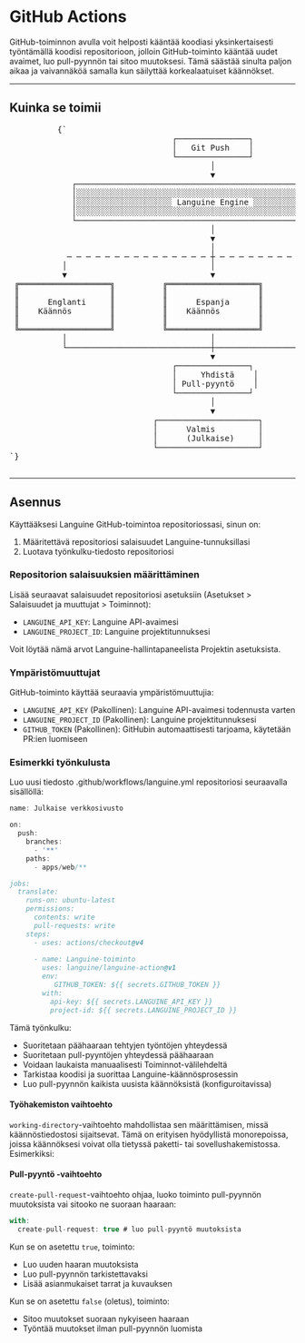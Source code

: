 # GitHub Actions

GitHub-toiminnon avulla voit helposti kääntää koodiasi yksinkertaisesti työntämällä koodisi repositorioon, jolloin GitHub-toiminto kääntää uudet avaimet, luo pull-pyynnön tai sitoo muutoksesi.
Tämä säästää sinulta paljon aikaa ja vaivannäköä samalla kun säilyttää korkealaatuiset käännökset.

---

## Kuinka se toimii



<div className="flex flex-col items-center justify-center p-4 mb-8 h-[400px] sm:h-[500px] md:h-[650px]">
        <pre
          className="p-4 text-sm leading-5 scale-[0.5] sm:scale-[0.65] md:scale-90 transform-gpu"
          style={{
            fontFamily: "monospace",
            whiteSpace: "pre",
            textAlign: "left",
          }}
        >
          {`
                                  ┌───────────────┐
                                  │   Git Push    │
                                  └───────────────┘
                                          │
                                          ▼
             ┌─────────────────────────────────────────────────────────┐
             │░░░░░░░░░░░░░░░░░░░░░░░░░░░░░░░░░░░░░░░░░░░░░░░░░░░░░░░░░│
             │░░░░░░░░░░░░░░░░░░░░ Languine Engine ░░░░░░░░░░░░░░░░░░░░│
             │░░░░░░░░░░░░░░░░░░░░░░░░░░░░░░░░░░░░░░░░░░░░░░░░░░░░░░░░░│
             └─────────────────────────────────────────────────────────┘
                                          │
                                          ▼
                                          │
            ─ ─ ─ ─ ─ ─ ─ ─ ─ ─ ─ ─ ─ ─ ─ ┼ ─ ─ ─ ─ ─ ─ ─ ─ ─ ─ ─ ─ ─ ─ ─
           │                              │                              │
           ▼                              ▼                              ▼
 ╔═══════════════════╗          ╔═══════════════════╗          ╔═══════════════════╗
 ║                   ║          ║                   ║          ║                   ║
 ║      Englanti     ║          ║      Espanja      ║          ║      Japani      ║
 ║    Käännös        ║          ║    Käännös        ║          ║     Käännös      ║
 ║                   ║          ║                   ║          ║                   ║
 ╚═══════════════════╝          ╚═══════════════════╝          ╚═══════════════════╝
           │                              │                              │
           └──────────────────────────────┼──────────────────────────────┘
                                          ▼
                                  ┌───────────────┐
                                  │     Yhdistä    │
                                  │ Pull-pyyntö    │
                                  └───────────────┘
                                          │
                                          ▼
                              ┌─────────────────────┐
                              │      Valmis         │
                              │      (Julkaise)     │
                              └─────────────────────┘
`}
        </pre>
      </div>

---

## Asennus

Käyttääksesi Languine GitHub-toimintoa repositoriossasi, sinun on:

1. Määritettävä repositoriosi salaisuudet Languine-tunnuksillasi
2. Luotava työnkulku-tiedosto repositoriosi

### Repositorion salaisuuksien määrittäminen

Lisää seuraavat salaisuudet repositoriosi asetuksiin (Asetukset > Salaisuudet ja muuttujat > Toiminnot):

- `LANGUINE_API_KEY`: Languine API-avaimesi
- `LANGUINE_PROJECT_ID`: Languine projektitunnuksesi

Voit löytää nämä arvot Languine-hallintapaneelista Projektin asetuksista.



### Ympäristömuuttujat

GitHub-toiminto käyttää seuraavia ympäristömuuttujia:
- `LANGUINE_API_KEY` (Pakollinen): Languine API-avaimesi todennusta varten
- `LANGUINE_PROJECT_ID` (Pakollinen): Languine projektitunnuksesi 
- `GITHUB_TOKEN` (Pakollinen): GitHubin automaattisesti tarjoama, käytetään PR:ien luomiseen

### Esimerkki työnkulusta

Luo uusi tiedosto .github/workflows/languine.yml repositoriosi seuraavalla sisällöllä:

```ts title=".github/workflows/release.yml"
name: Julkaise verkkosivusto

on:
  push:
    branches:
      - '**'
    paths:
      - apps/web/**

jobs:
  translate:
    runs-on: ubuntu-latest
    permissions:
      contents: write
      pull-requests: write
    steps:
      - uses: actions/checkout@v4
      
      - name: Languine-toiminto
        uses: languine/languine-action@v1
        env:
           GITHUB_TOKEN: ${{ secrets.GITHUB_TOKEN }}
        with:
          api-key: ${{ secrets.LANGUINE_API_KEY }}
          project-id: ${{ secrets.LANGUINE_PROJECT_ID }}
```
 
 Tämä työnkulku:
- Suoritetaan päähaaraan tehtyjen työntöjen yhteydessä
- Suoritetaan pull-pyyntöjen yhteydessä päähaaraan
- Voidaan laukaista manuaalisesti Toiminnot-välilehdeltä
- Tarkistaa koodisi ja suorittaa Languine-käännösprosessin
- Luo pull-pyynnön kaikista uusista käännöksistä (konfiguroitavissa)

#### Työhakemiston vaihtoehto

`working-directory`-vaihtoehto mahdollistaa sen määrittämisen, missä käännöstiedostosi sijaitsevat. Tämä on erityisen hyödyllistä monorepoissa, joissa käännöksesi voivat olla tietyssä paketti- tai sovellushakemistossa. Esimerkiksi:

#### Pull-pyyntö -vaihtoehto

`create-pull-request`-vaihtoehto ohjaa, luoko toiminto pull-pyynnön muutoksista vai sitooko ne suoraan haaraan:

```typescript title=".github/workflows/languine.yml"
with:
  create-pull-request: true # luo pull-pyyntö muutoksista
```

Kun se on asetettu `true`, toiminto:
- Luo uuden haaran muutoksista
- Luo pull-pyynnön tarkistettavaksi
- Lisää asianmukaiset tarrat ja kuvauksen

Kun se on asetettu `false` (oletus), toiminto:
- Sitoo muutokset suoraan nykyiseen haaraan
- Työntää muutokset ilman pull-pyynnön luomista